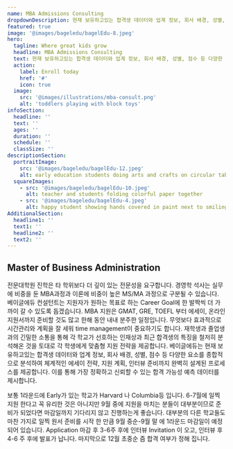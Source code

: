 ```yaml
---
name: MBA Admissions Consulting
dropdownDescription: 현재 보유하고있는 합격생 데이터와 업계 정보, 회사 배경, 성별, 점수 등 다양한 요소를 종합적으로 분석하여 체계적인 에세이 전략, 지원 계획, 인터뷰 준비까지 완벽히 설계된 프로세스를 제공합니다.
featured: true
image: '@images/bageledu/bagelEdu-8.jpeg'
hero:
  tagline: Where great kids grow
  headline: MBA Admissions Consulting
  text: 현재 보유하고있는 합격생 데이터와 업계 정보, 회사 배경, 성별, 점수 등 다양한 요소를 종합적으로 분석하여 체계적인 에세이 전략, 지원 계획, 인터뷰 준비까지 완벽히 설계된 프로세스를 제공합니다. 
  action:
    label: Enroll today
    href: '#'
    icon: true
  image:
    src: '@images/illustrations/mba-consult.png'
    alt: 'toddlers playing with block toys'
infoSection:
  headline: ''
  text: ''
  ages: ''
  duration: ''
  schedule: ''
  classSize: ''
descriptionSection:
  portraitImage:
    src: '@images/bageledu/bagelEdu-12.jpeg'
    alt: early education students doing arts and crafts on circular table
  squareImages:
    - src: '@images/bageledu/bagelEdu-10.jpeg'
      alt: teacher and students folding colorful paper together
    - src: '@images/bageledu/bagelEdu-4.jpeg'
      alt: happy student showing hands covered in paint next to smiling teacher
AdditionalSection:
  headline1: ''
  text1: ''
  headline2: ''
  text2: ''
---
```


## Master of Business Administration 

전문대학원 진학은 타 학위보다 더 깊이 있는 전문성을 요구합니다. 경영학 석사는 실무에 비중을 둔 MBA과정과 이론에 비중이 높은 MS/MA 과정으로 구분될 수 있습니다. 베이글에듀 컨설턴트는 지원자가 원하는 목표로 하는 Career Goal에 한 발짝씩 더 가까이 갈 수 있도록 돕겠습니다.
MBA 지원은 GMAT, GRE, TOEFL 부터 에세이, 온라인 지원서까지 준비할 것도 많고 한해 동안 내내 분주한 일정입니다. 무엇보다 효과적으로 시간관리와 계획을 잘 세워 time management이 중요하기도 합니다. 재학생과 졸업생과의 긴밀한 소통을 통해 각 학교가 선호하는 인재상과 최근 합격생의 특징을 철저히 분석해온 것을 토대로 각 학생에게 맞춤형 지원 전략을 제공합니다. 베이글에듀는 현재 보유하고있는 합격생 데이터와 업계 정보, 회사 배경, 성별, 점수 등 다양한 요소를 종합적으로 분석하여 체계적인 에세이 전략, 지원 계획, 인터뷰 준비까지 완벽히 설계된 프로세스를 제공합니다. 이를 통해 가장 정확하고 신뢰할 수 있는 합격 가능성 예측 데이터를 제시합니다.

보통 1라운드에 Early가 있는 학교가 Harvard 나 Columbia등 입니다. 6-7월에 일찍 지원 한다고 꼭 유리한 것은 아니지만 9월 중에 지원을 마치는 분들이 대부분이므로 준비가 되었다면 마감일까지 기다리지 않고 진행하는게 좋습니다. 대부분의 다른 학교들도 마찬 가지로 일찍 원서 준비를 시작 한 만큼 9월 중순-9월 말 에 1라운드 마감일이 예정 되어 있습니다.
Application 마감 후 3-6주 후에 인터뷰 Invitation 이 오고, 인터뷰 후 4-6 주 후에 발표가 납니다. 마지막으로 12월 초중순 즘 합격 여부가 정해 집니다.